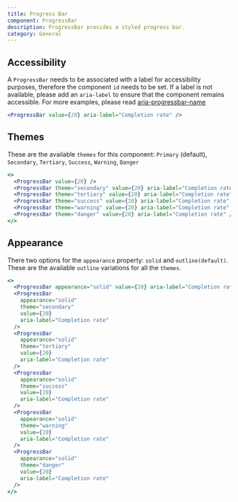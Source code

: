 ```yaml
---
title: Progress Bar
component: ProgressBar
description: ProgressBar provides a styled progress bar.
category: General
---
```


## Accessibility

A `ProgressBar` needs to be associated with a label for accessibility purposes, therefore the component `id` needs to be set. If a label is not available, please add an `aria-label` to ensure that the component remains accessible.
For more examples, please read [aria-progressbar-name](https://dequeuniversity.com/rules/axe/4.1/aria-progressbar-name?application=axeAPI)

```jsx live center
<ProgressBar value={20} aria-label="Completion rate" />
```

## Themes

These are the available `themes` for this component: `Primary` (default), `Secondary`, `Tertiary`, `Success`, `Warning`, `Danger`

```jsx preview center
<>
  <ProgressBar value={20} />
  <ProgressBar theme="secondary" value={20} aria-label="Completion rate" />
  <ProgressBar theme="tertiary" value={20} aria-label="Completion rate" />
  <ProgressBar theme="success" value={20} aria-label="Completion rate" />
  <ProgressBar theme="warning" value={20} aria-label="Completion rate" />
  <ProgressBar theme="danger" value={20} aria-label="Completion rate" />
</>
```

## Appearance

There two options for the `appearance` property: `solid` and `outline(default)`. These are the available `outline` variations for all the `themes`.

```jsx preview center
<>
  <ProgressBar appearance="solid" value={20} aria-label="Completion rate" />
  <ProgressBar
    appearance="solid"
    theme="secondary"
    value={20}
    aria-label="Completion rate"
  />
  <ProgressBar
    appearance="solid"
    theme="tertiary"
    value={20}
    aria-label="Completion rate"
  />
  <ProgressBar
    appearance="solid"
    theme="success"
    value={20}
    aria-label="Completion rate"
  />
  <ProgressBar
    appearance="solid"
    theme="warning"
    value={20}
    aria-label="Completion rate"
  />
  <ProgressBar
    appearance="solid"
    theme="danger"
    value={20}
    aria-label="Completion rate"
  />
</>
```
